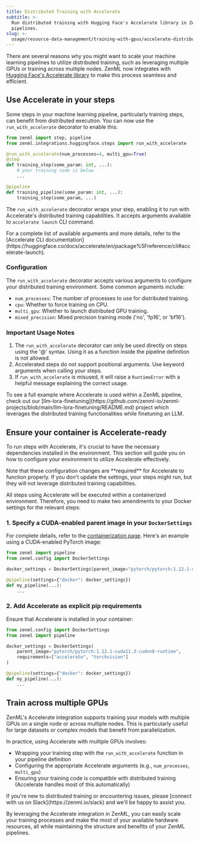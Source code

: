 ---
title: Distributed Training with Accelerate
subtitle: >-
  Run distributed training with Hugging Face's Accelerate library in ZenML
  pipelines.
slug: >-
  usage/resource-data-management/training-with-gpus/accelerate-distributed-training
---


There are several reasons why you might want to scale your machine learning pipelines to utilize distributed training, such as leveraging multiple GPUs or training across multiple nodes. ZenML now integrates with [Hugging Face's Accelerate library](https://github.com/huggingface/accelerate) to make this process seamless and efficient.

## Use <Icon icon="face-smile-beam"/> Accelerate in your steps

Some steps in your machine learning pipeline, particularly training steps, can benefit from distributed execution. You can now use the `run_with_accelerate` decorator to enable this:

```py
from zenml import step, pipeline
from zenml.integrations.huggingface.steps import run_with_accelerate

@run_with_accelerate(num_processes=4, multi_gpu=True)
@step
def training_step(some_param: int, ...):
    # your training code is below
    ...

@pipeline
def training_pipeline(some_param: int, ...):
    training_step(some_param, ...)
```

The `run_with_accelerate` decorator wraps your step, enabling it to run with Accelerate's distributed training capabilities. It accepts arguments available to `accelerate launch` CLI command.

<Info>
    For a complete list of available arguments and more details, refer to the [Accelerate CLI documentation](https://huggingface.co/docs/accelerate/en/package%5Freference/cli#accelerate-launch).
</Info>

### Configuration

The `run_with_accelerate` decorator accepts various arguments to configure your distributed training environment. Some common arguments include:

* `num_processes`: The number of processes to use for distributed training.
* `cpu`: Whether to force training on CPU.
* `multi_gpu`: Whether to launch distributed GPU training.
* `mixed_precision`: Mixed precision training mode ('no', 'fp16', or 'bf16').

### Important Usage Notes

1. The `run_with_accelerate` decorator can only be used directly on steps using the '@' syntax. Using it as a function inside the pipeline definition is not allowed.
2. Accelerated steps do not support positional arguments. Use keyword arguments when calling your steps.
3. If `run_with_accelerate` is misused, it will raise a `RuntimeError` with a helpful message explaining the correct usage.

<Info>
    To see a full example where Accelerate is used within a ZenML pipeline, check out our [llm-lora-finetuning](https://github.com/zenml-io/zenml-projects/blob/main/llm-lora-finetuning/README.md) project which leverages the distributed training functionalities while finetuning an LLM.
</Info>

## Ensure your container is Accelerate-ready

To run steps with Accelerate, it's crucial to have the necessary dependencies installed in the environment. This section will guide you on how to configure your environment to utilize Accelerate effectively.

<Note>
    Note that these configuration changes are **required** for Accelerate to function properly. If you don't update the settings, your steps might run, but they will not leverage distributed training capabilities.
</Note>

All steps using Accelerate will be executed within a containerized environment. Therefore, you need to make two amendments to your Docker settings for the relevant steps:

### 1\. Specify a CUDA-enabled parent image in your `DockerSettings`

For complete details, refer to the [containerization page](/usage/project-setup/customize-docker-builds). Here's an example using a CUDA-enabled PyTorch image:

```py
from zenml import pipeline
from zenml.config import DockerSettings

docker_settings = DockerSettings(parent_image="pytorch/pytorch:1.12.1-cuda11.3-cudnn8-runtime")

@pipeline(settings={"docker": docker_settings})
def my_pipeline(...):
    ...
```

### 2. Add Accelerate as explicit pip requirements

Ensure that Accelerate is installed in your container:

```py
from zenml.config import DockerSettings
from zenml import pipeline

docker_settings = DockerSettings(
    parent_image="pytorch/pytorch:1.12.1-cuda11.3-cudnn8-runtime",
    requirements=["accelerate", "torchvision"]
)

@pipeline(settings={"docker": docker_settings})
def my_pipeline(...):
    ...
```

## Train across multiple GPUs

ZenML's Accelerate integration supports training your models with multiple GPUs on a single node or across multiple nodes. This is particularly useful for large datasets or complex models that benefit from parallelization.

In practice, using Accelerate with multiple GPUs involves:

* Wrapping your training step with the `run_with_accelerate` function in your pipeline definition
* Configuring the appropriate Accelerate arguments (e.g., `num_processes`, `multi_gpu`)
* Ensuring your training code is compatible with distributed training (Accelerate handles most of this automatically)

<Info>
    If you're new to distributed training or encountering issues, please [connect with us on Slack](https://zenml.io/slack) and we'll be happy to assist you.
</Info>

By leveraging the Accelerate integration in ZenML, you can easily scale your training processes and make the most of your available hardware resources, all while maintaining the structure and benefits of your ZenML pipelines.
